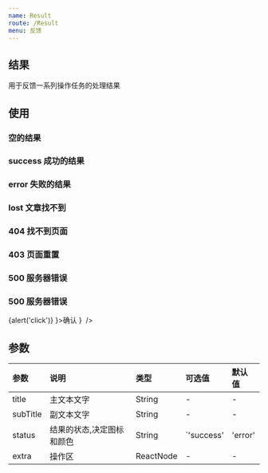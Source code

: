 ```yaml
---
name: Result
route: /Result
menu: 反馈
---
```


## 结果
用于反馈一系列操作任务的处理结果



## 使用
### 空的结果
<Playground>
  <Result status="empty" title='暂无数据' />
</Playground>

### success 成功的结果
<Playground>
  <Result status="success" />
</Playground>

### error 失败的结果
<Playground>
    <Result status="error" title="页面出现错误" subTitle="请稍后重试" />
</Playground>

### lost 文章找不到
<Playground>
    <Result status="lost" title="访问失败" subTitle="有事没事，回家过年" />
</Playground>

### 404 找不到页面
<Playground>
    <Result status="404" title="访问失败" subTitle="有事没事，回家过年" />
</Playground>

### 403 页面重置
<Playground>
    <Result status="403" title="访问失败" subTitle="有事没事，回家过年" />
</Playground>

### 500 服务器错误
<Playground>
    <Result status="500" title="访问失败" subTitle="有事没事，回家过年" />
</Playground>

### 500 服务器错误
<Playground>
    <Result 
      status="empty" 
      extra={
        <Button.Group>
          <Button.Self color='blue' primary onClick={ ()=>{alert('click')} }>确认</Button.Self>
        </Button.Group>
      }
     />
</Playground>



## 参数
| 参数 | 说明 | 类型 | 可选值 | 默认值 |
| :--- | :--- | :--- | :--- | :--- |
| title | 主文本文字 | String | - | - |
| subTitle | 副文本文字 | String | - | - |
| status | 结果的状态,决定图标和颜色 | String | `'success' | 'error' | 'empty' | 'lost' | '404' | '403' | '500' ` | 'empty' |
| extra | 操作区 | ReactNode | - | - |
